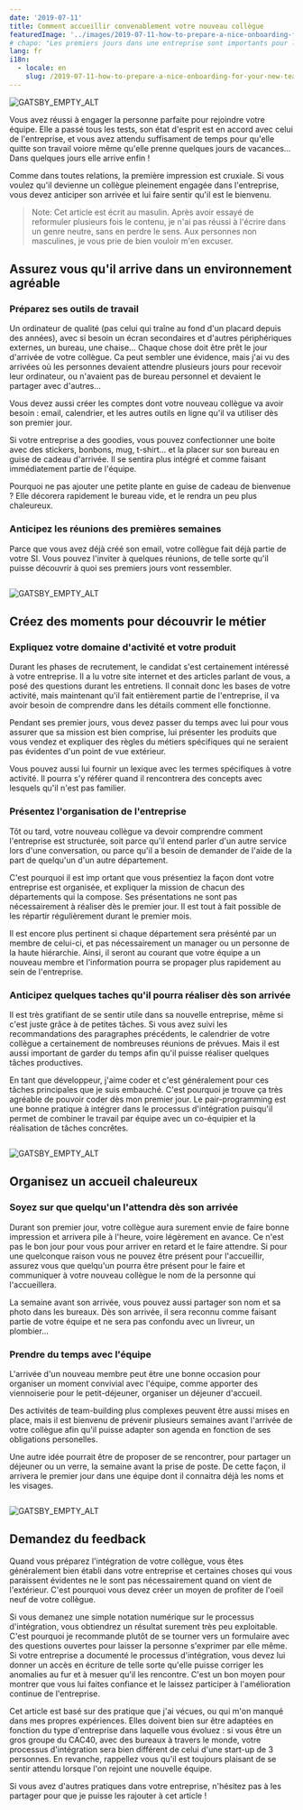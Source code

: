 ```yaml
---
date: '2019-07-11'
title: Comment accueillir convenablement votre nouveau collègue
featuredImage: '../images/2019-07-11-how-to-prepare-a-nice-onboarding-for-your-new-team-member/welcome.jpeg'
# chapo: "Les premiers jours dans une entreprise sont importants pour les nouveaux employés. Il est donc nécessaire d'anticiper ce moment pour préparer un accueil agréable à votre collègue"
lang: fr
i18n: 
  - locale: en
    slug: /2019-07-11-how-to-prepare-a-nice-onboarding-for-your-new-team-member
---
```


<Image align="right"
  caption="Photo par Aaron Burden sur Unsplash">

![GATSBY_EMPTY_ALT](../images/2019-07-11-how-to-prepare-a-nice-onboarding-for-your-new-team-member/welcome.jpeg)

</Image>

Vous avez réussi à engager la personne parfaite pour rejoindre votre équipe. Elle a passé tous les tests, son état d'esprit est en accord avec celui de l'entreprise, et vous avez attendu suffisament de temps pour qu'elle quitte son travail voiore même qu'elle prenne quelques jours de vacances... Dans quelques jours elle arrive enfin !

Comme dans toutes relations, la première impression est cruxiale. Si vous voulez qu'il devienne un collègue pleinement engagée dans l'entreprise, vous devez anticiper son arrivée et lui faire sentir qu'il est le bienvenu.

> Note: Cet article est écrit au masulin. Après avoir essayé de reformuler plusieurs fois le contenu, je n'ai pas réussi à l'écrire dans un genre neutre, sans en perdre le sens. Aux personnes non masculines, je vous prie de bien vouloir m'en excuser.

## Assurez vous qu'il arrive dans un environnement agréable

### Préparez ses outils de travail

Un ordinateur de qualité (pas celui qui traîne au fond d'un placard depuis des années), avec si besoin un écran secondaires et d'autres périphériques externes, un bureau, une chaise... Chaque chose doit être prêt le jour d'arrivée de votre collègue. Ca peut sembler une évidence, mais j'ai vu des arrivées où les personnes devaient attendre plusieurs jours pour recevoir leur ordinateur, ou n'avaient pas de bureau personnel et devaient le partager avec d'autres...

Vous devez aussi créer les comptes dont votre nouveau collègue va avoir besoin : email, calendrier, et les autres outils en ligne qu'il va utiliser dès son premier jour.

Si votre entreprise a des goodies, vous pouvez confectionner une boite avec des stickers, bonbons, mug, t-shirt... et la placer sur son bureau en guise de cadeau d'arrivée. Il se sentira plus intégré et comme faisant immédiatement partie de l'équipe.

Pourquoi ne pas ajouter une petite plante en guise de cadeau de bienvenue ? Elle décorera rapidement le bureau vide, et le rendra un peu plus chaleureux.

### Anticipez les réunions des premières semaines

Parce que vous avez déjà créé son email, votre collègue fait déjà partie de votre SI. Vous pouvez l'inviter à quelques réunions, de telle sorte qu'il puisse découvrir à quoi ses premiers jours vont ressembler.

<Image 
  caption="Photo par Tran Mau Tri Tam sur Unsplash">

![GATSBY_EMPTY_ALT](../images/2019-07-11-how-to-prepare-a-nice-onboarding-for-your-new-team-member/plant.jpeg)

</Image>

## Créez des moments pour découvrir le métier

### Expliquez votre domaine d'activité et votre produit

Durant les phases de recrutement, le candidat s'est certainement intéressé à votre entreprise. Il a lu votre site internet et des articles parlant de vous, a posé des questions durant les entretiens. Il connait donc les bases de votre activité, mais maintenant qu'il fait entièrement partie de l'entreprise, il va avoir besoin de comprendre dans les détails comment elle fonctionne.

Pendant ses premier jours, vous devez passer du temps avec lui pour vous assurer que sa mission est bien comprise, lui présenter les produits que vous vendez et expliquer des règles du métiers spécifiques qui ne seraient pas évidentes d'un point de vue extérieur.

Vous pouvez aussi lui fournir un lexique avec les termes spécifiques à votre activité. Il pourra s'y référer quand il rencontrera des concepts avec lesquels qu'il n'est pas familier.

### Présentez l'organisation de l'entreprise

Tôt ou tard, votre nouveau collègue va devoir comprendre comment l'entreprise est structurée, soit parce qu'il entend parler d'un autre service lors d'une conversation, ou parce qu'il a besoin de demander de l'aide de la part de quelqu'un d'un autre département.

C'est pourquoi il est imp ortant que vous présentiez la façon dont votre entreprise est organisée, et expliquer la mission de chacun des départements qui la compose. Ses présentations ne sont pas nécessairement à réaliser dès le premier jour. Il est tout à fait possible de les répartir régulièrement durant le premier mois.

Il est encore plus pertinent si chaque département sera présénté par un membre de celui-ci, et pas nécessairement un manager ou un personne de la haute hiérarchie. Ainsi, il seront au courant que votre équipe a un nouveau membre et l'information pourra se propager plus rapidement au sein de l'entreprise.

### Anticipez quelques taches qu'il pourra réaliser dès son arrivée

Il est très gratifiant de se sentir utile dans sa nouvelle entreprise, même si c'est juste grâce à de petites tâches. Si vous avez suivi les recommandations des paragraphes précédents, le calendrier de votre collègue a certainement de nombreuses réunions de prévues. Mais il est aussi important de garder du temps afin qu'il puisse réaliser quelques tâches productives.

En tant que développeur, j'aime coder et c'est généralement pour ces tâches principales que je suis embauché. C'est pourquoi je trouve ça très agréable de pouvoir coder dès mon premier jour. Le pair-programming est une bonne pratique à intégrer dans le processus d'intégration puisqu'il permet de combiner le travail par équipe avec un co-équipier et la réalisation de tâches concrêtes.


<Image 
  caption="Photo par NESA by Makers sur Unsplash">

![GATSBY_EMPTY_ALT](../images/2019-07-11-how-to-prepare-a-nice-onboarding-for-your-new-team-member/programming.jpeg)

</Image>


## Organisez un accueil chaleureux

### Soyez sur que quelqu'un l'attendra dès son arrivée

Durant son premier jour, votre collègue aura surement envie de faire bonne impression et arrivera pile à l'heure, voire légèrement en avance. Ce n'est pas le bon jour pour vous pour arriver en retard et le faire attendre. Si pour une quelconque raison vous ne pouvez être présent pour l'accueillir, assurez vous que quelqu'un pourra être présent pour le faire et communiquer à votre nouveau collègue le nom de la personne qui l'accueillera.

La semaine avant son arrivée, vous pouvez aussi partager son nom et sa photo dans les bureaux. Dès son arrivée, il sera reconnu comme faisant partie de votre équipe et ne sera pas confondu avec un livreur, un plombier...

### Prendre du temps avec l'équipe

L'arrivée d'un nouveau membre peut être une bonne occasion pour organiser un moment convivial avec l'équipe, comme apporter des viennoiserie pour le petit-déjeuner, organiser un déjeuner d'accueil.

Des activités de team-building plus complexes peuvent être aussi mises en place, mais il est bienvenu de prévenir plusieurs semaines avant l'arrivée de votre collègue afin qu'il puisse adapter son agenda en fonction de ses obligations personelles.

Une autre idée pourrait être de proposer de se rencontrer, pour partager un déjeuner ou un verre, la semaine avant la prise de poste. De cette façon, il arrivera le premier jour dans une équipe dont il connaitra déjà les noms et les visages.

<Image 
  caption="Photo par Giovanna Gomes sur Unsplash">

![GATSBY_EMPTY_ALT](../images/2019-07-11-how-to-prepare-a-nice-onboarding-for-your-new-team-member/beer.jpeg)

</Image>

## Demandez du feedback 

Quand vous préparez l'intégration de votre collègue, vous êtes généralement bien établi dans votre entreprise et certaines choses qui vous paraissent évidentes ne le sont pas nécessairement quand on vient de l'extérieur.
C'est pourquoi vous devez créer un moyen de profiter de l'oeil neuf de votre collègue.

Si vous demanez une simple notation numérique sur le processus d'intégration, vous obtiendrez un résultat surement très peu exploitable. C'est pourquoi je recommande plutôt de se tourner vers un formulaire avec des questions ouvertes pour laisser la personne s'exprimer par elle même. Si votre entreprise a documenté le processus d'intégration, vous devez lui donner un accès en écriture de telle sorte qu'elle puisse corriger les anomalies au fur et à mesuer qu'il les rencontre. C'est un bon moyen pour montrer que vous lui faites confiance et le laissez participer à l'amélioration continue de l'entreprise.

Cet article est basé sur des pratique que j'ai vécues, ou qui m'on manqué dans mes propres expériences. Elles doivent bien sur être adaptées en fonction du type d'entreprise dans laquelle vous évoluez : si vous être un gros groupe du CAC40, avec des bureaux à travers le monde, votre processus d'intégration sera bien différent de celui d'une start-up de 3 personnes. En revanche, rappellez vous qu'il est toujours plaisant de se sentir attendu lorsque l'on rejoint une nouvelle équipe.

Si vous avez d'autres pratiques dans votre entreprise, n'hésitez pas à les partager pour que je puisse les rajouter à cet article !
